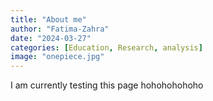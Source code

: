 ```yaml
---
title: "About me"
author: "Fatima-Zahra"
date: "2024-03-27"
categories: [Education, Research, analysis]
image: "onepiece.jpg"
---
```


I am currently testing this page hohohohohoho
